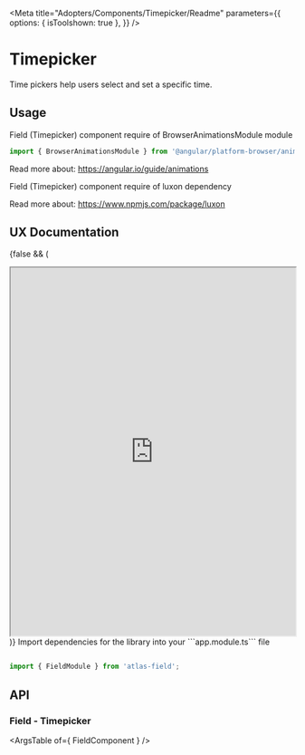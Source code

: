 
<Meta title="Adopters/Components/Timepicker/Readme" 
parameters={{
     options: {
      isToolshown: true
    },
  }}
 />

# Timepicker

Time pickers help users select and set a specific time.


## Usage

Field (Timepicker) component require of BrowserAnimationsModule module 

```ts
import { BrowserAnimationsModule } from '@angular/platform-browser/animations';
```
Read more about: https://angular.io/guide/animations


Field (Timepicker) component require of luxon dependency

Read more about: https://www.npmjs.com/package/luxon


## UX Documentation
{false && (
<iframe
    src='https://www.figma.com/embed?embed_host=share&url=https%3A%2F%2Fwww.figma.com%2Ffile%2FpI6pv5k0iiUi4PmLwV7AUa%2FTimepicker---Foundations-0.0.2-Components-Documentation%3Fnode-id%3D13866%253A22999' 
    allowFullScreen="true"
    width='100%'
    height='650px'
    style={{border: 'none'}}
></iframe>
)}
Import dependencies for the library into your ```app.module.ts``` file

```ts

import { FieldModule } from 'atlas-field';

```

## API

### Field - Timepicker

<ArgsTable of={ FieldComponent } />